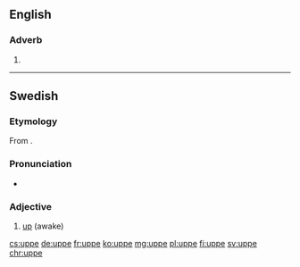 ==English==

===Adverb===
{{head|en|adverb}}

# {{obsolete spelling of|up|lang=en}}

----

==Swedish==

===Etymology===
From {{etyl|non|sv}} {{term|uppi|lang=non}}.

===Pronunciation===
* {{audio|Sv-uppe.ogg|Audio|lang=sv}}

===Adjective===
{{head|sv|adjective}}

# [[up]] (awake)

{{tbot entry|Swedish|up|2007|November}}

[[cs:uppe]]
[[de:uppe]]
[[fr:uppe]]
[[ko:uppe]]
[[mg:uppe]]
[[pl:uppe]]
[[fi:uppe]]
[[sv:uppe]]
[[chr:uppe]]